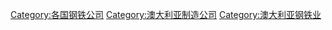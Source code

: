 [[Category:各国钢铁公司|Category:各国钢铁公司]]
[[Category:澳大利亚制造公司|Category:澳大利亚制造公司]]
[[Category:澳大利亚钢铁业|Category:澳大利亚钢铁业]]